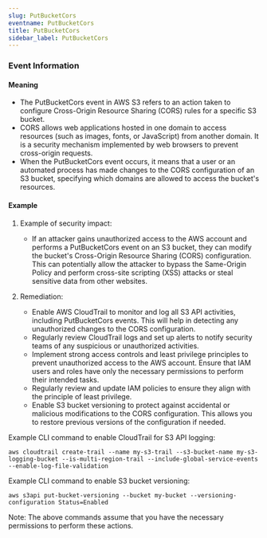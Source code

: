 ```yaml
--- 
slug: PutBucketCors
eventname: PutBucketCors
title: PutBucketCors
sidebar_label: PutBucketCors
---
```

                       
### Event Information

#### Meaning

- The PutBucketCors event in AWS S3 refers to an action taken to configure Cross-Origin Resource Sharing (CORS) rules for a specific S3 bucket.
- CORS allows web applications hosted in one domain to access resources (such as images, fonts, or JavaScript) from another domain. It is a security mechanism implemented by web browsers to prevent cross-origin requests.
- When the PutBucketCors event occurs, it means that a user or an automated process has made changes to the CORS configuration of an S3 bucket, specifying which domains are allowed to access the bucket's resources.

#### Example

1. Example of security impact: 
   - If an attacker gains unauthorized access to the AWS account and performs a PutBucketCors event on an S3 bucket, they can modify the bucket's Cross-Origin Resource Sharing (CORS) configuration. This can potentially allow the attacker to bypass the Same-Origin Policy and perform cross-site scripting (XSS) attacks or steal sensitive data from other websites.

2. Remediation:
   - Enable AWS CloudTrail to monitor and log all S3 API activities, including PutBucketCors events. This will help in detecting any unauthorized changes to the CORS configuration.
   - Regularly review CloudTrail logs and set up alerts to notify security teams of any suspicious or unauthorized activities.
   - Implement strong access controls and least privilege principles to prevent unauthorized access to the AWS account. Ensure that IAM users and roles have only the necessary permissions to perform their intended tasks.
   - Regularly review and update IAM policies to ensure they align with the principle of least privilege.
   - Enable S3 bucket versioning to protect against accidental or malicious modifications to the CORS configuration. This allows you to restore previous versions of the configuration if needed.

Example CLI command to enable CloudTrail for S3 API logging:
```
aws cloudtrail create-trail --name my-s3-trail --s3-bucket-name my-s3-logging-bucket --is-multi-region-trail --include-global-service-events --enable-log-file-validation
```

Example CLI command to enable S3 bucket versioning:
```
aws s3api put-bucket-versioning --bucket my-bucket --versioning-configuration Status=Enabled
```

Note: The above commands assume that you have the necessary permissions to perform these actions.


 